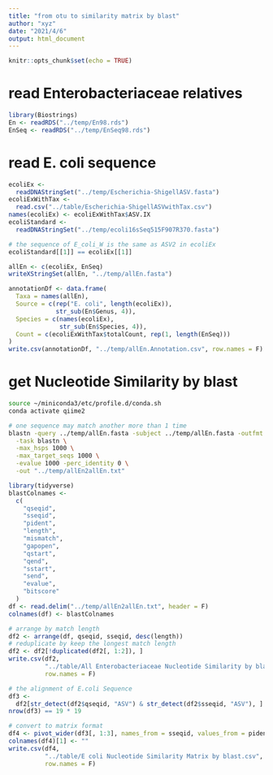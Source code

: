 ```yaml
---
title: "from otu to similarity matrix by blast"
author: "xyz"
date: "2021/4/6"
output: html_document
---
```


```r
knitr::opts_chunk$set(echo = TRUE)
```

# read Enterobacteriaceae relatives

```r
library(Biostrings)
En <- readRDS("../temp/En98.rds")
EnSeq <- readRDS("../temp/EnSeq98.rds")
```

# read E. coli sequence

```r
ecoliEx <-
  readDNAStringSet("../temp/Escherichia-ShigellASV.fasta")
ecoliExWithTax <-
  read.csv("../table/Escherichia-ShigellASVwithTax.csv")
names(ecoliEx) <- ecoliExWithTax$ASV.IX
ecoliStandard <-
  readDNAStringSet("../temp/ecoli16sSeq515F907R370.fasta")

# the sequence of E_coli_W is the same as ASV2 in ecoliEx
ecoliStandard[[1]] == ecoliEx[[1]]

allEn <- c(ecoliEx, EnSeq)
writeXStringSet(allEn, "../temp/allEn.fasta")

annotationDf <- data.frame(
  Taxa = names(allEn),
  Source = c(rep("E. coli", length(ecoliEx)),
             str_sub(En$Genus, 4)),
  Species = c(names(ecoliEx),
              str_sub(En$Species, 4)),
  Count = c(ecoliExWithTax$totalCount, rep(1, length(EnSeq)))
)
write.csv(annotationDf, "../temp/allEn.Annotation.csv", row.names = F)
```

# get Nucleotide Similarity by blast

```bash
source ~/miniconda3/etc/profile.d/conda.sh
conda activate qiime2

# one sequence may match another more than 1 time
blastn -query ../temp/allEn.fasta -subject ../temp/allEn.fasta -outfmt 6  \
  -task blastn \
  -max_hsps 1000 \
  -max_target_seqs 1000 \
  -evalue 1000 -perc_identity 0 \
  -out "../temp/allEn2allEn.txt"
```

```r
library(tidyverse)
blastColnames <-
  c(
    "qseqid",
    "sseqid",
    "pident",
    "length",
    "mismatch",
    "gapopen",
    "qstart",
    "qend",
    "sstart",
    "send",
    "evalue",
    "bitscore"
  )
df <- read.delim("../temp/allEn2allEn.txt", header = F)
colnames(df) <- blastColnames

# arrange by match length
df2 <- arrange(df, qseqid, sseqid, desc(length))
# reduplicate by keep the longest match length
df2 <- df2[!duplicated(df2[, 1:2]), ]
write.csv(df2,
          "../table/All Enterobacteriaceae Nucleotide Similarity by blast.csv",
          row.names = F)

# the alignment of E.coli Sequence
df3 <-
  df2[str_detect(df2$qseqid, "ASV") & str_detect(df2$sseqid, "ASV"), ]
nrow(df3) == 19 * 19

# convert to matrix format
df4 <- pivot_wider(df3[, 1:3], names_from = sseqid, values_from = pident)
colnames(df4)[1] <- ""
write.csv(df4,
          "../table/E coli Nucleotide Similarity Matrix by blast.csv",
          row.names = F)
```
